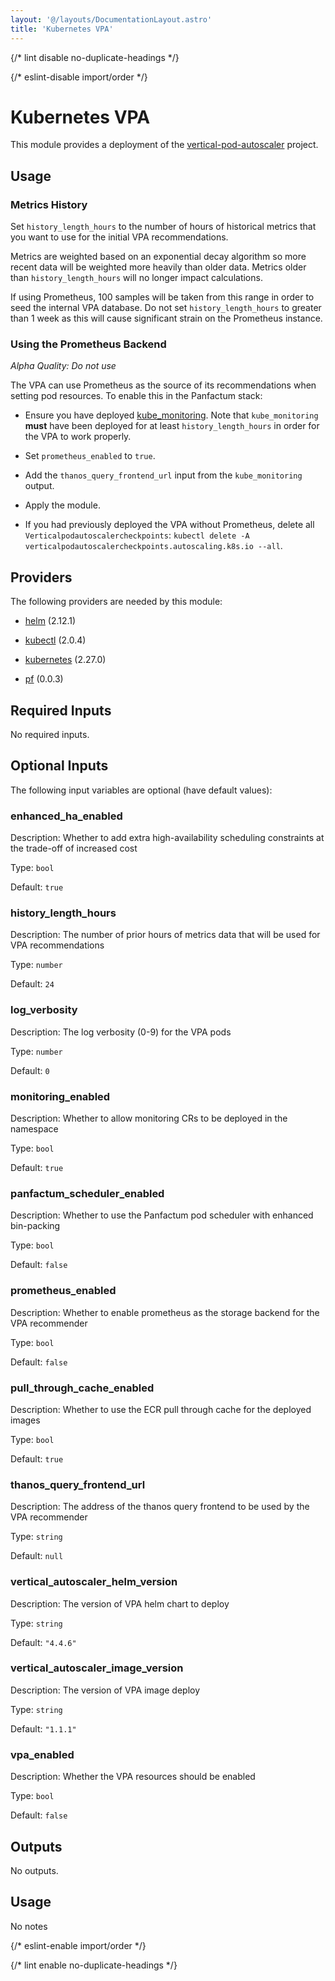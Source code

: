 ```yaml
---
layout: '@/layouts/DocumentationLayout.astro'
title: 'Kubernetes VPA'
---
```



{/* lint disable no-duplicate-headings */}

{/* eslint-disable import/order */}

<ModuleHeader
  name="kube_vpa"
  sourceHref="https://github.com/Panfactum/stack/tree/__PANFACTUM_VERSION_EDGE__/packages/infrastructure/kube_vpa"
  status="stable"
  type="direct"
/>

# Kubernetes VPA

This module provides a deployment of the [vertical-pod-autoscaler](https://github.com/kubernetes/autoscaler/tree/master/vertical-pod-autoscaler) project.

## Usage

### Metrics History

Set `history_length_hours` to the number of hours of historical metrics that you want to use for the initial VPA
recommendations.

Metrics are weighted based on an exponential decay algorithm so more recent data will be weighted more heavily
than older data. Metrics older than `history_length_hours` will no longer impact calculations.

If using Prometheus, 100 samples will be taken from this range in order to seed the internal VPA database. Do
not set `history_length_hours` to greater than 1 week as this will cause significant strain on the Prometheus instance.

### Using the Prometheus Backend

_Alpha Quality: Do not use_

The VPA can use Prometheus as the source of its recommendations when setting pod resources.
To enable this in the Panfactum stack:

- Ensure you have deployed [kube_monitoring](/docs/edge/reference/infrastructure-modules/kubernetes/kube_monitoring).
  Note that `kube_monitoring` **must** have been deployed for at least `history_length_hours`
  in order for the VPA to work properly.

- Set `prometheus_enabled` to `true`.

- Add the `thanos_query_frontend_url` input from the `kube_monitoring` output.

- Apply the module.

- If you had previously deployed the VPA without Prometheus, delete all `Verticalpodautoscalercheckpoints`:
  `kubectl delete -A verticalpodautoscalercheckpoints.autoscaling.k8s.io --all`.

## Providers

The following providers are needed by this module:

- [helm](https://registry.terraform.io/providers/hashicorp/helm/2.12.1/docs) (2.12.1)

- [kubectl](https://registry.terraform.io/providers/alekc/kubectl/2.0.4/docs) (2.0.4)

- [kubernetes](https://registry.terraform.io/providers/hashicorp/kubernetes/2.27.0/docs) (2.27.0)

- [pf](https://registry.terraform.io/providers/panfactum/pf/0.0.3/docs) (0.0.3)

## Required Inputs

No required inputs.

## Optional Inputs

The following input variables are optional (have default values):

### enhanced_ha_enabled

Description: Whether to add extra high-availability scheduling constraints at the trade-off of increased cost

Type: `bool`

Default: `true`

### history_length_hours

Description: The number of prior hours of metrics data that will be used for VPA recommendations

Type: `number`

Default: `24`

### log_verbosity

Description: The log verbosity (0-9) for the VPA pods

Type: `number`

Default: `0`

### monitoring_enabled

Description: Whether to allow monitoring CRs to be deployed in the namespace

Type: `bool`

Default: `true`

### panfactum_scheduler_enabled

Description: Whether to use the Panfactum pod scheduler with enhanced bin-packing

Type: `bool`

Default: `false`

### prometheus_enabled

Description: Whether to enable prometheus as the storage backend for the VPA recommender

Type: `bool`

Default: `false`

### pull_through_cache_enabled

Description: Whether to use the ECR pull through cache for the deployed images

Type: `bool`

Default: `true`

### thanos_query_frontend_url

Description: The address of the thanos query frontend to be used by the VPA recommender

Type: `string`

Default: `null`

### vertical_autoscaler_helm_version

Description: The version of VPA helm chart to deploy

Type: `string`

Default: `"4.4.6"`

### vertical_autoscaler_image_version

Description: The version of VPA image deploy

Type: `string`

Default: `"1.1.1"`

### vpa_enabled

Description: Whether the VPA resources should be enabled

Type: `bool`

Default: `false`

## Outputs

No outputs.

## Usage

No notes

{/* eslint-enable import/order */}

{/* lint enable no-duplicate-headings */}
